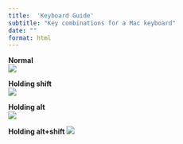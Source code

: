 ```yaml
---
title:  'Keyboard Guide'
subtitle: "Key combinations for a Mac keyboard"
date: ""
format: html
---
```


**Normal**  
![](data/linux/mac_keyboard_normal.jpg)

**Holding shift**  
![](data/linux/mac_keyboard_shift.jpg)

**Holding alt**  
![](data/linux/mac_keyboard_alt.jpg)

**Holding alt+shift**
![](data/linux/mac_keyboard_shitfAlt.jpg)
